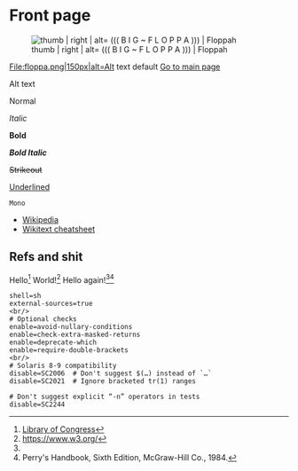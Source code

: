 = Front page =

[[File:floppa.jpg | thumb | right | alt= ((( B I G ~ F L O P P A ))) | Floppah ]]

<imagemap>
File:floppa.png|150px|alt=Alt text
default [[Main Page|Go to main page]]
</imagemap>

Alt text

Normal

''Italic''

'''Bold'''

'''''Bold Italic'''''

<s>Strikeout</s>

<u>Underlined</u>

<tt>Mono</tt>


* [https://www.wikipedia.org/ Wikipedia]
* [https://en.wikipedia.org/wiki/Help:Cheatsheet Wikitext cheatsheet]


==Refs and shit==
Hello<ref name="LoC">[https://www.loc.gov/about/ Library of Congress]</ref> World!<ref>https://www.w3.org/</ref>
Hello again!<ref name="LoC" /><ref>Perry's Handbook, Sixth Edition, McGraw-Hill Co., 1984.</ref>

<source lang="shellcheckrc">
shell=sh
external-sources=true
<br/>
# Optional checks
enable=avoid-nullary-conditions
enable=check-extra-masked-returns
enable=deprecate-which
enable=require-double-brackets
<br/>
# Solaris 8-9 compatibility
disable=SC2006  # Don't suggest $(…) instead of `…`
disable=SC2021  # Ignore bracketed tr(1) ranges

# Don't suggest explicit “-n” operators in tests
disable=SC2244
</source>
